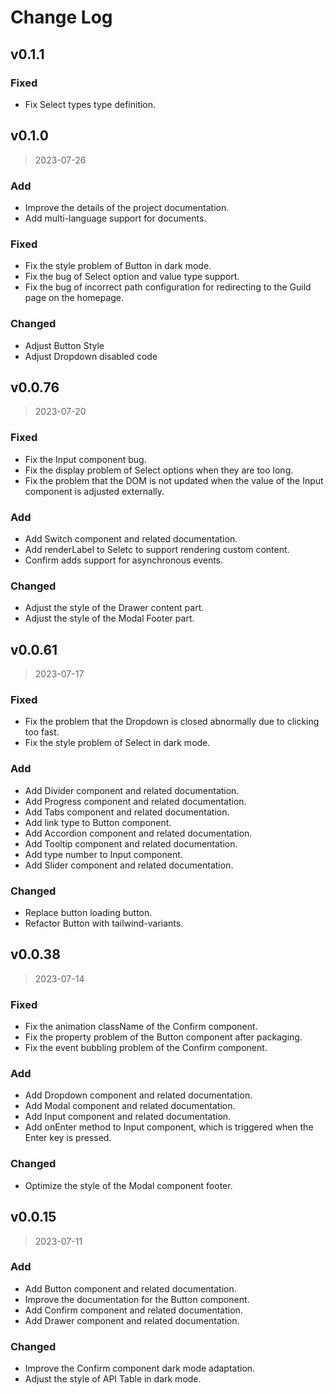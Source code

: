 # Change Log

## v0.1.1

### Fixed

- Fix Select types type definition.

## v0.1.0

> 2023-07-26

### Add

- Improve the details of the project documentation.
- Add multi-language support for documents.

### Fixed

- Fix the style problem of Button in dark mode.
- Fix the bug of Select option and value type support.
- Fix the bug of incorrect path configuration for redirecting to the Guild page on the homepage.

### Changed

- Adjust Button Style
- Adjust Dropdown disabled code

## v0.0.76

> 2023-07-20

### Fixed

- Fix the Input component bug.
- Fix the display problem of Select options when they are too long.
- Fix the problem that the DOM is not updated when the value of the Input component is adjusted externally.

### Add

- Add Switch component and related documentation.
- Add renderLabel to Seletc to support rendering custom content.
- Confirm adds support for asynchronous events.

### Changed

- Adjust the style of the Drawer content part.
- Adjust the style of the Modal Footer part.

## v0.0.61

> 2023-07-17

### Fixed

- Fix the problem that the Dropdown is closed abnormally due to clicking too fast.
- Fix the style problem of Select in dark mode.

### Add

- Add Divider component and related documentation.
- Add Progress component and related documentation.
- Add Tabs component and related documentation.
- Add link type to Button component.
- Add Accordion component and related documentation.
- Add Tooltip component and related documentation.
- Add type number to Input component.
- Add Slider component and related documentation.

### Changed

- Replace button loading button.
- Refactor Button with tailwind-variants.

## v0.0.38

> 2023-07-14

### Fixed

- Fix the animation className of the Confirm component.
- Fix the property problem of the Button component after packaging.
- Fix the event bubbling problem of the Confirm component.

### Add

- Add Dropdown component and related documentation.
- Add Modal component and related documentation.
- Add Input component and related documentation.
- Add onEnter method to Input component, which is triggered when the Enter key is pressed.

### Changed

- Optimize the style of the Modal component footer.

## v0.0.15

> 2023-07-11

### Add

- Add Button component and related documentation.
- Improve the documentation for the Button component.
- Add Confirm component and related documentation.
- Add Drawer component and related documentation.

### Changed

- Improve the Confirm component dark mode adaptation.
- Adjust the style of API Table in dark mode.
